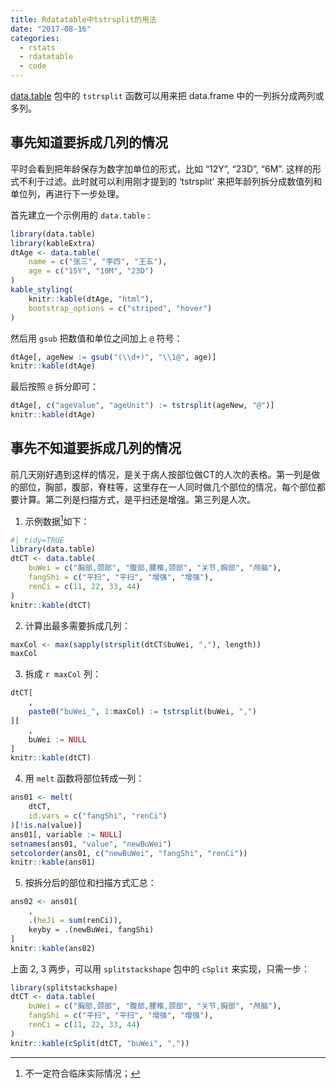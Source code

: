 ```yaml
---
title: Rdatatable中tstrsplit的用法
date: "2017-08-16"
categories:
  - rstats
  - rdatatable
  - code
---
```


[data.table](http://rdatatable.com) 包中的 `tstrsplit` 函数可以用来把 data.frame 中的一列拆分成两列或多列。

## 事先知道要拆成几列的情况

平时会看到把年龄保存为数字加单位的形式，比如 "12Y", "23D", "6M". 这样的形式不利于过滤。此时就可以利用刚才提到的 'tstrsplit' 来把年龄列拆分成数值列和单位列，再进行下一步处理。

首先建立一个示例用的 `data.table` :

```r
library(data.table)
library(kableExtra)
dtAge <- data.table(
    name = c("张三", "李四", "王五"),
    age = c("15Y", "10M", "23D")
)
kable_styling(
    knitr::kable(dtAge, "html"),
    bootstrap_options = c("striped", "hover")
)
```

然后用 `gsub` 把数值和单位之间加上 `@` 符号：

```r
dtAge[, ageNew := gsub("(\\d+)", "\\1@", age)]
knitr::kable(dtAge)
```

最后按照 `@` 拆分即可：

```r
dtAge[, c("ageValue", "ageUnit") := tstrsplit(ageNew, "@")]
knitr::kable(dtAge)
```

## 事先不知道要拆成几列的情况

前几天刚好遇到这样的情况，是关于病人按部位做CT的人次的表格。第一列是做的部位，胸部，腹部，脊柱等，这里存在一人同时做几个部位的情况，每个部位都要计算。第二列是扫描方式，是平扫还是增强。第三列是人次。

1.  示例数据[^1]如下：

[^1]: 不一定符合临床实际情况；

```r
#| tidy=TRUE
library(data.table)
dtCT <- data.table(
    buWei = c("胸部,颈部", "腹部,腰椎,颈部", "关节,胸部", "颅脑"),
    fangShi = c("平扫", "平扫", "增强", "增强"),
    renCi = c(11, 22, 33, 44)
)
knitr::kable(dtCT)
```

2.  计算出最多需要拆成几列：

```r
maxCol <- max(sapply(strsplit(dtCT$buWei, ","), length))
maxCol
```

3.  拆成 `r maxCol` 列：

```r
dtCT[
    ,
    paste0("buWei_", 1:maxCol) := tstrsplit(buWei, ",")
][
    ,
    buWei := NULL
]
knitr::kable(dtCT)
```

4.  用 `melt` 函数将部位转成一列：

```r
ans01 <- melt(
    dtCT,
    id.vars = c("fangShi", "renCi")
)[!is.na(value)]
ans01[, variable := NULL]
setnames(ans01, "value", "newBuWei")
setcolorder(ans01, c("newBuWei", "fangShi", "renCi"))
knitr::kable(ans01)
```

5.  按拆分后的部位和扫描方式汇总：

```r
ans02 <- ans01[
    ,
    .(heJi = sum(renCi)),
    keyby = .(newBuWei, fangShi)
]
knitr::kable(ans02)
```

上面 2, 3 两步，可以用 `splitstackshape` 包中的 `cSplit` 来实现，只需一步：

```r
library(splitstackshape)
dtCT <- data.table(
    buWei = c("胸部,颈部", "腹部,腰椎,颈部", "关节,胸部", "颅脑"),
    fangShi = c("平扫", "平扫", "增强", "增强"),
    renCi = c(11, 22, 33, 44)
)
knitr::kable(cSplit(dtCT, "buWei", ","))
```
